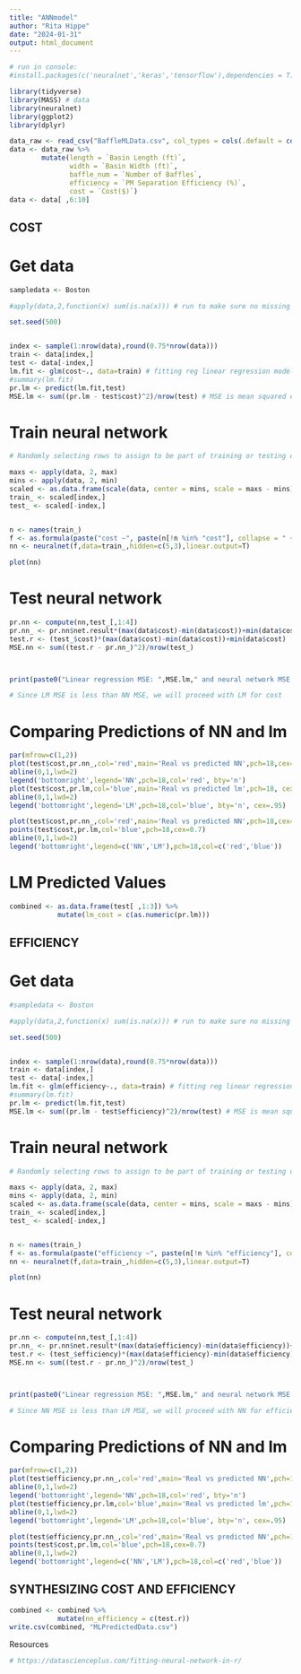 ```yaml
---
title: "ANNmodel"
author: "Rita Hippe"
date: "2024-01-31"
output: html_document
---
```


```r
# run in console:
#install.packages(c('neuralnet','keras','tensorflow'),dependencies = T)

library(tidyverse)
library(MASS) # data
library(neuralnet) 
library(ggplot2)
library(dplyr)

data_raw <- read_csv("BaffleMLData.csv", col_types = cols(.default = col_number()))
data <- data_raw %>%
        mutate(length = `Basin Length (ft)`,
               width = `Basin Width (ft)`,
               baffle_num = `Number of Baffles`,
               efficiency = `PM Separation Efficiency (%)`,
               cost = `Cost($)`)
data <- data[ ,6:10]
```

## COST

# Get data
```r
sampledata <- Boston

#apply(data,2,function(x) sum(is.na(x))) # run to make sure no missing data

set.seed(500)


index <- sample(1:nrow(data),round(0.75*nrow(data)))
train <- data[index,]
test <- data[-index,]
lm.fit <- glm(cost~., data=train) # fitting reg linear regression model
#summary(lm.fit)
pr.lm <- predict(lm.fit,test)
MSE.lm <- sum((pr.lm - test$cost)^2)/nrow(test) # MSE is mean squared error

```

# Train neural network
```r

# Randomly selecting rows to assign to be part of training or testing data

maxs <- apply(data, 2, max) 
mins <- apply(data, 2, min)
scaled <- as.data.frame(scale(data, center = mins, scale = maxs - mins)) # normalizing data!!!
train_ <- scaled[index,]
test_ <- scaled[-index,]


n <- names(train_)
f <- as.formula(paste("cost ~", paste(n[!n %in% "cost"], collapse = " + ")))
nn <- neuralnet(f,data=train_,hidden=c(5,3),linear.output=T)

plot(nn)
```

# Test neural network
```r
pr.nn <- compute(nn,test_[,1:4])
pr.nn_ <- pr.nn$net.result*(max(data$cost)-min(data$cost))+min(data$cost)
test.r <- (test_$cost)*(max(data$cost)-min(data$cost))+min(data$cost)
MSE.nn <- sum((test.r - pr.nn_)^2)/nrow(test_)



print(paste0("Linear regression MSE: ",MSE.lm," and neural network MSE: ",MSE.nn))

# Since LM MSE is less than NN MSE, we will proceed with LM for cost

```

# Comparing Predictions of NN and lm
```r

par(mfrow=c(1,2))
plot(test$cost,pr.nn_,col='red',main='Real vs predicted NN',pch=18,cex=0.7)
abline(0,1,lwd=2)
legend('bottomright',legend='NN',pch=18,col='red', bty='n')
plot(test$cost,pr.lm,col='blue',main='Real vs predicted lm',pch=18, cex=0.7)
abline(0,1,lwd=2)
legend('bottomright',legend='LM',pch=18,col='blue', bty='n', cex=.95)

plot(test$cost,pr.nn_,col='red',main='Real vs predicted NN',pch=18,cex=0.7)
points(test$cost,pr.lm,col='blue',pch=18,cex=0.7)
abline(0,1,lwd=2)
legend('bottomright',legend=c('NN','LM'),pch=18,col=c('red','blue'))
```

# LM Predicted Values
```r
combined <- as.data.frame(test[ ,1:3]) %>%
            mutate(lm_cost = c(as.numeric(pr.lm)))

```


## EFFICIENCY

# Get data
```r
#sampledata <- Boston

#apply(data,2,function(x) sum(is.na(x))) # run to make sure no missing data

set.seed(500)


index <- sample(1:nrow(data),round(0.75*nrow(data)))
train <- data[index,]
test <- data[-index,]
lm.fit <- glm(efficiency~., data=train) # fitting reg linear regression model
#summary(lm.fit)
pr.lm <- predict(lm.fit,test)
MSE.lm <- sum((pr.lm - test$efficiency)^2)/nrow(test) # MSE is mean squared error

```

# Train neural network
```r

# Randomly selecting rows to assign to be part of training or testing data

maxs <- apply(data, 2, max) 
mins <- apply(data, 2, min)
scaled <- as.data.frame(scale(data, center = mins, scale = maxs - mins)) # normalizing data!!!
train_ <- scaled[index,]
test_ <- scaled[-index,]


n <- names(train_)
f <- as.formula(paste("efficiency ~", paste(n[!n %in% "efficiency"], collapse = " + ")))
nn <- neuralnet(f,data=train_,hidden=c(5,3),linear.output=T)

plot(nn)
```

# Test neural network
```r
pr.nn <- compute(nn,test_[,1:4])
pr.nn_ <- pr.nn$net.result*(max(data$efficiency)-min(data$efficiency))+min(data$efficiency)
test.r <- (test_$efficiency)*(max(data$efficiency)-min(data$efficiency))+min(data$efficiency)
MSE.nn <- sum((test.r - pr.nn_)^2)/nrow(test_)



print(paste0("Linear regression MSE: ",MSE.lm," and neural network MSE: ",MSE.nn))

# Since NN MSE is less than LM MSE, we will proceed with NN for efficiency


```

# Comparing Predictions of NN and lm
```r

par(mfrow=c(1,2))
plot(test$efficiency,pr.nn_,col='red',main='Real vs predicted NN',pch=18,cex=0.7)
abline(0,1,lwd=2)
legend('bottomright',legend='NN',pch=18,col='red', bty='n')
plot(test$efficiency,pr.lm,col='blue',main='Real vs predicted lm',pch=18, cex=0.7)
abline(0,1,lwd=2)
legend('bottomright',legend='LM',pch=18,col='blue', bty='n', cex=.95)

plot(test$efficiency,pr.nn_,col='red',main='Real vs predicted NN',pch=18,cex=0.7)
points(test$cost,pr.lm,col='blue',pch=18,cex=0.7)
abline(0,1,lwd=2)
legend('bottomright',legend=c('NN','LM'),pch=18,col=c('red','blue'))
```

## SYNTHESIZING COST AND EFFICIENCY
```r

combined <- combined %>%
            mutate(nn_efficiency = c(test.r))
write.csv(combined, "MLPredictedData.csv")
```

Resources
```r
# https://datascienceplus.com/fitting-neural-network-in-r/


```